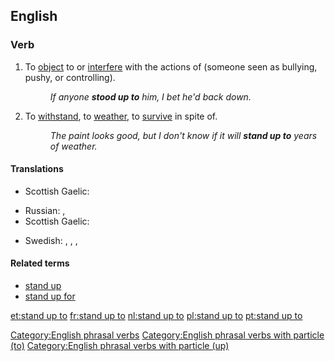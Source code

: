 ==English==

===Verb===
{{en-verb|head=[[stand up]] [[to]]|stands up to|standing up to|stood up to}}

# {{context|transitive|lang=en}} To [[object]] to or [[interfere]] with the actions of (someone seen as bullying, pushy, or controlling).
#: ''If anyone '''stood up to''' him, I bet he'd back down.''
# {{context|transitive|lang=en}} To [[withstand]], to [[weather]], to [[survive]] in spite of.
#: ''The paint looks good, but I don't know if it will '''stand up to''' years of weather.''

====Translations====
{{trans-top|object or interfere}}
* Scottish Gaelic: {{t|gd|cum ri}}
{{trans-mid}}
{{trans-bottom}}

{{trans-top|withstand}}
* Russian: {{t+|ru|выдерживать}}, {{t+|ru|выносить}}
* Scottish Gaelic: {{t|gd|cum ri}}
{{trans-mid}}
* Swedish: {{t+|sv|tåla}}, {{t|sv|stå emot}}, {{t|sv|stå pall för}}, {{t+|sv|hålla för}}
{{trans-bottom}}

====Related terms====
* [[stand up]]
* [[stand up for]]

[[Category:English phrasal verbs]]
[[Category:English phrasal verbs with particle (to)]]
[[Category:English phrasal verbs with particle (up)]]

[[et:stand up to]]
[[fr:stand up to]]
[[nl:stand up to]]
[[pl:stand up to]]
[[pt:stand up to]]